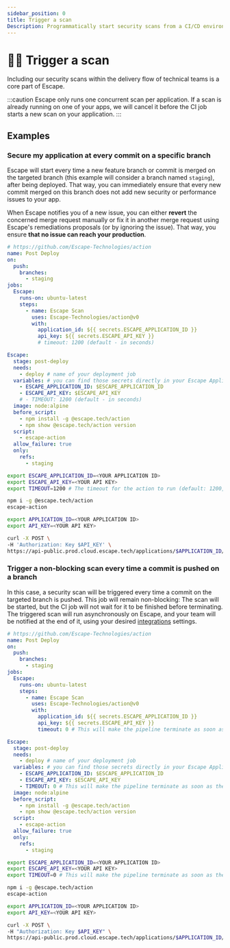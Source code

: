 ```yaml
---
sidebar_position: 0
title: Trigger a scan
Description: Programmatically start security scans from a CI/CD environment
---
```



# 🏃‍♂️ Trigger a scan

Including our security scans within the delivery flow of technical teams is a core part of Escape.

:::caution
Escape only runs one concurrent scan per application. If a scan is already running on one of your apps, we will cancel it before the CI job starts a new scan on your application.
:::

## Examples

### Secure my application at every commit on a specific branch

Escape will start every time a new feature branch or commit is merged on the targeted branch (this example will consider a branch named `staging`), after being deployed. That way, you can immediately ensure that every new commit merged on this branch does not add new security or performance issues to your app.

When Escape notifies you of a new issue, you can either **revert** the concerned merge request manually or fix it in another merge request using Escape's remediations proposals (or by ignoring the issue). That way, you ensure **that no issue can reach your production**.

<Tabs>
  <TabItem value="github" label="Github Action" default>

```yaml
# https://github.com/Escape-Technologies/action
name: Post Deploy
on:
  push:
    branches:
      - staging
jobs:
  Escape:
    runs-on: ubuntu-latest
    steps:
      - name: Escape Scan
        uses: Escape-Technologies/action@v0
        with:
          application_id: ${{ secrets.ESCAPE_APPLICATION_ID }}
          api_key: ${{ secrets.ESCAPE_API_KEY }}
          # timeout: 1200 (default - in seconds)
```

  </TabItem>
  <TabItem value="gitlab" label="Gitlab CI">

```yaml
Escape:
  stage: post-deploy
  needs:
    - deploy # name of your deployment job
  variables: # you can find those secrets directly in your Escape Application Settings
    - ESCAPE_APPLICATION_ID: $ESCAPE_APPLICATION_ID
    - ESCAPE_API_KEY: $ESCAPE_API_KEY
    # - TIMEOUT: 1200 (default - in seconds)
  image: node:alpine
  before_script:
    - npm install -g @escape.tech/action
    - npm show @escape.tech/action version
  script:
    - escape-action
  allow_failure: true
  only:
    refs:
      - staging
```

  </TabItem>

  <TabItem value="cli" label="CLI">

```bash
export ESCAPE_APPLICATION_ID=<YOUR APPLICATION ID>
export ESCAPE_API_KEY=<YOUR API KEY>
export TIMEOUT=1200 # The timeout for the action to run (default: 1200, 0 defines a non-blocking scan)

npm i -g @escape.tech/action
escape-action
```

  </TabItem>
  <TabItem value="api" label="API">

```bash
export APPLICATION_ID=<YOUR APPLICATION ID>
export API_KEY=<YOUR API KEY>

curl -X POST \
-H 'Authorization: Key $API_KEY' \
https://api-public.prod.cloud.escape.tech/applications/$APPLICATION_ID/start-scan
```

  </TabItem>
</Tabs>

### Trigger a non-blocking scan every time a commit is pushed on a branch

In this case, a security scan will be triggered every time a commit on the targeted branch is pushed. This job will remain non-blocking: The scan will be started, but the CI job will not wait for it to be finished before terminating. The triggered scan will run asynchronously on Escape, and your team will be notified at the end of it, using your desired [integrations](/integrations) settings.

<Tabs>
  <TabItem value="github" label="Github Action" default>

```yaml
# https://github.com/Escape-Technologies/action
name: Post Deploy
on:
  push:
    branches:
      - staging
jobs:
  Escape:
    runs-on: ubuntu-latest
    steps:
      - name: Escape Scan
        uses: Escape-Technologies/action@v0
        with:
          application_id: ${{ secrets.ESCAPE_APPLICATION_ID }}
          api_key: ${{ secrets.ESCAPE_API_KEY }}
          timeout: 0 # This will make the pipeline terminate as soon as the scan is started (but will not stop the scan!)
```

  </TabItem>

  <TabItem value="gitlab" label="Gitlab CI" default>

```yaml
Escape:
  stage: post-deploy
  needs:
    - deploy # name of your deployment job
  variables: # you can find those secrets directly in your Escape Application Settings
    - ESCAPE_APPLICATION_ID: $ESCAPE_APPLICATION_ID
    - ESCAPE_API_KEY: $ESCAPE_API_KEY
    - TIMEOUT: 0 # This will make the pipeline terminate as soon as the scan is started (but will not stop the scan!)
  image: node:alpine
  before_script:
    - npm install -g @escape.tech/action
    - npm show @escape.tech/action version
  script:
    - escape-action
  allow_failure: true
  only:
    refs:
      - staging
```

  </TabItem>

  <TabItem value="cli" label="CLI">

```bash
export ESCAPE_APPLICATION_ID=<YOUR APPLICATION ID>
export ESCAPE_API_KEY=<YOUR API KEY>
export TIMEOUT=0 # This will make the pipeline terminate as soon as the scan is started (but will not stop the scan!)

npm i -g @escape.tech/action
escape-action
```

  </TabItem>
  <TabItem value="api" label="API">

```bash
export APPLICATION_ID=<YOUR APPLICATION ID>
export API_KEY=<YOUR API KEY>

curl -X POST \
-H "Authorization: Key $API_KEY" \
https://api-public.prod.cloud.escape.tech/applications/$APPLICATION_ID/start-scan
```

  </TabItem>

</Tabs>

